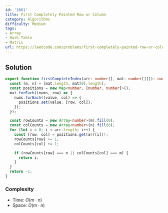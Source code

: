 ```yaml
---
id: '2661'
title: First Completely Painted Row or Column
category: Algorithms
difficulty: Medium
tags:
- Array
- Hash Table
- Matrix
url: https://leetcode.com/problems/first-completely-painted-row-or-column
---
```


## Solution

```typescript filename="solution.ts" copy
export function firstCompleteIndex(arr: number[], mat: number[][]): number {
  const [m, n] = [mat.length, mat[0].length];
  const positions = new Map<number, [number, number]>();
  mat.forEach((nums, row) => {
    nums.forEach((value, col) => {
      positions.set(value, [row, col]);
    });
  });

  const rowCounts = new Array<number>(m).fill(0);
  const colCounts = new Array<number>(n).fill(0);
  for (let i = 0; i < arr.length; i++) {
    const [row, col] = positions.get(arr[i])!;
    rowCounts[row] += 1;
    colCounts[col] += 1;

    if (rowCounts[row] === n || colCounts[col] === m) {
      return i;
    }
  }
  return -1;
}
```

### Complexity

- Time: $O(m \cdot n)$
- Space: $O(m \cdot n)$

